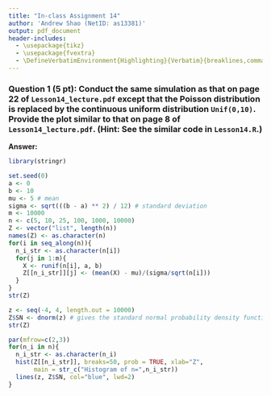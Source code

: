 ```yaml
---
title: "In-class Assignment 14"
author: 'Andrew Shao (NetID: as13381)'
output: pdf_document
header-includes: 
  - \usepackage{tikz}
  - \usepackage{fvextra}
  - \DefineVerbatimEnvironment{Highlighting}{Verbatim}{breaklines,commandchars=\\\{\}}
---
```

### Question 1 (5 pt): Conduct the same simulation as that on page 22 of `Lesson14_lecture.pdf` except that the Poisson distribution is replaced by the continuous uniform distribution `Unif(0,10)`. Provide the plot similar to that on page 8 of `Lesson14_lecture.pdf`. (Hint: See the similar code in `Lesson14.R`.) 
**Answer:** 
```r
library(stringr)

set.seed(0)
a <- 0
b <- 10
mu <- 5 # mean
sigma <- sqrt(((b - a) ** 2) / 12) # standard deviation
m <- 10000
n <- c(5, 10, 25, 100, 1000, 10000)
Z <- vector("list", length(n))
names(Z) <- as.character(n)
for(i in seq_along(n)){
  n_i_str <- as.character(n[i])
  for(j in 1:m){
    X <- runif(n[i], a, b)
    Z[[n_i_str]][j] <- (mean(X) - mu)/(sigma/sqrt(n[i]))
  }
}
str(Z)

z <- seq(-4, 4, length.out = 10000)
Z$SN <- dnorm(z) # gives the standard normal probability density function (pdf) values of z
str(Z)

par(mfrow=c(2,3))
for(n_i in n){
  n_i_str <- as.character(n_i)
  hist(Z[[n_i_str]], breaks=50, prob = TRUE, xlab="Z",
       main = str_c("Histogram of n=",n_i_str))
  lines(z, Z$SN, col="blue", lwd=2)
}
```